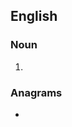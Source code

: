 {{also|Rousers}}
==English==

===Noun===
{{head|en|noun form}}

# {{plural of|rouser|lang=en}}

===Anagrams===
* {{anagrams|en|a=eorrssu|serrous|sourers}}
